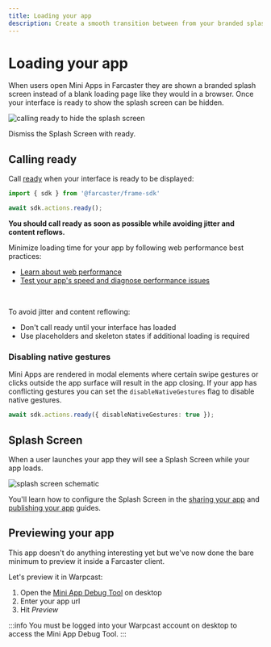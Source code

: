 ```yaml
---
title: Loading your app
description: Create a smooth transition between from your branded splash screen to your app 
---
```



# Loading your app

When users open Mini Apps in Farcaster they are shown a branded splash screen
instead of a blank loading page like they would in a browser. Once your interface
is ready to show the splash screen can be hidden.

![calling ready to hide the splash screen](/ready_preview.png)

<Caption>
  Dismiss the Splash Screen with ready.
</Caption>


## Calling ready

Call [ready](/docs/sdk/actions/ready) when your interface is ready to be displayed:

```ts twoslash
import { sdk } from '@farcaster/frame-sdk'

await sdk.actions.ready();
```

**You should call ready as soon as possible while avoiding jitter and content
reflows.**

Minimize loading time for your app by following web performance best practices:
- [Learn about web performance](https://web.dev/learn/performance)
- [Test your app's speed and diagnose performance issues](https://pagespeed.web.dev/analysis/https-pagespeed-web-dev/bywca5kqd1?form_factor=mobile)

<br/>

To avoid jitter and content reflowing:
- Don't call ready until your interface has loaded
- Use placeholders and skeleton states if additional loading is required


### Disabling native gestures

Mini Apps are rendered in modal elements where certain swipe gestures or clicks
outside the app surface will result in the app closing. If your app has conflicting 
gestures you can set the `disableNativeGestures` flag to disable native gestures.

```ts
await sdk.actions.ready({ disableNativeGestures: true });
```

## Splash Screen

When a user launches your app they will see a Splash Screen while your app loads.

![splash screen schematic](/splash_screen_schematic.png)

You'll learn how to configure the Splash Screen in the [sharing your
app](/docs/guides/sharing) and [publishing your app](/docs/guides/publishing)
guides.

## Previewing your app

This app doesn\'t do anything interesting yet but we\'ve now done the bare
minimum to preview it inside a Farcaster client.

Let's preview it in Warpcast:
1. Open the [Mini App Debug Tool](https://warpcast.com/~/developers/mini-apps/debug)
on desktop
2. Enter your app url
3. Hit _Preview_

:::info
You must be logged into your Warpcast account on desktop to access the Mini App Debug Tool.
:::

